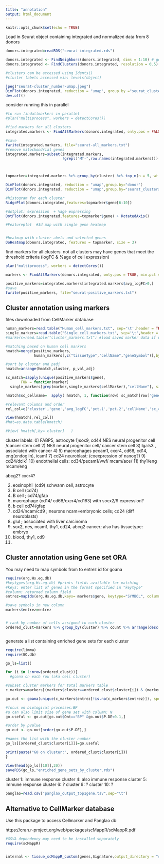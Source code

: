 ```yaml
---
title: "annotation"
output: html_document
---
```


```r
knitr::opts_chunk$set(echo = TRUE)
```


Load in Seurat object containing integrated and normalized data from 8 donors
```r
donors.integrated=readRDS("seurat-integrated.rds")
```


```r
donors.integrated <- FindNeighbors(donors.integrated, dims = 1:10) # generates KNN graph
donors.integrated <- FindClusters(donors.integrated, resolution = 0.5) #louvain

#clusters can be accessed using Idents()
#cluster labels accessed via: levels(object)
```


```r
jpeg("seurat-cluster_number-umap.jpeg")
DimPlot(donors.integrated, reduction = "umap", group.by ="seurat_clusters" )
dev.off()
```

consider running this in parallel
```r
#to run findallmarkers in parallel
#plan("multiprocess", workers = detectCores())

#find markers for all clusters
integrated.markers <- FindAllMarkers(donors.integrated, only.pos = FALSE, min.pct = 0.25, logfc.threshold = 0.25)

#save
fwrite(integrated.markers, file="seurat-all_markers.txt")
#remove mitochondrial genes
integrated.markers=subset(integrated.markers,
                          !grepl("MT-",row.names(integrated.markers)))



topmarker=integrated.markers %>% group_by(cluster) %>% top_n(n = 5, wt = avg_logFC)
```


```r
DimPlot(donors.integrated, reduction = "umap",group.by="donor")
DimPlot(donors.integrated, reduction = "umap",group.by="seurat_clusters")

#histogram for each cluster
RidgePlot(donors.integrated,features=topmarker$gene[6:10])

#dotplot: expression  + %age expressing 
DotPlot(donors.integrated,features=topmarker$gene) + RotatedAxis()

#Featureplot  #3d map with single gene heatmap


#heatmap with cluster abels and selected genes
DoHeatmap(donors.integrated, features = topmarker, size = 3)
```



find markers for all clusters. not all clusters may have genes that meet the threshold criteria (logFC & %age of cell expression)
```r
plan("multiprocess", workers = detectCores())

markers <- FindAllMarkers(donors.integrated, only.pos = TRUE, min.pct = 0.25, logfc.threshold = 0.58) #1.5fold

positive_markers=integrated.markers[integrated.markers$avg_logFC>0,]
#save
fwrite(positive_markers, file="seurat-positive_markers.txt")
```


## Cluster annotation using markers

files downloaded from CellMarker database
```r
human_markers=read.table("Human_cell_markers.txt", sep='\t',header = TRUE, stringsAsFactors = F)
single_markers=read.table("Single_cell_markers.txt", sep='\t',header = TRUE, stringsAsFactors = F)
#markers=read.table("cluster_markers.txt") #load saved marker data if needed
```


```r
#matching based on human cell markers
hmatch=merge(positive_markers,
             human_markers[,c("tissueType","cellName","geneSymbol")],by.x="gene",by.y="geneSymbol") 

#sort by cluster and padj
hmatch=arrange(hmatch,cluster, p_val_adj)

```



```r
sc_match=sapply(unique(positive_markers$gene),
       FUN = function(marker)
  single_markers[grep(marker,single_markers$cellMarker),"cellName"], simplify=T, USE.NAMES = T)

hmatch$sc_cellname=  apply( hmatch, 1, function(row) sc_match[row['gene']][1] )

#relevant columns and order
rel_col=c('cluster','gene','avg_logFC','pct.1','pct.2','cellName','sc_cellname')

View(hmatch[,rel_col])
#hdt=as.data.table(hmatch)

#View( hmatch[,by= cluster]   )

```


cluster labels:
0) FABP5; astrocyte
1)sox9, cd44 NES neural progenitor cell /cancer stem cell 
2) NES neural progenitor cell/ cancer stem cell
3) lgals3 , associated with cancer
4)
5) macrophages pecam1, cxcr4, cd68, cd14, eng(endoglin), icam1
7) cd24 neuroblast; (coexpression of nanog?)
9) cd24/dclk1
10) endothelial cells: cd34/pecam1/vwf/ mcam/ace/
11) thy1/eng mcam/eng




abcg2? cxcr4?


2) eosinophil
(cd9) schwann cell, astrocyte
3) B cell (cd74)
4) B cell ; cd74/gfap
5) macrophage (cd14/ cd68/cxcr4/cd163) with socx2/9 expression?
6) b cell cd74/gfap
7) cd24/ncam/cd9 ; neurons ncam=embryonic cells; cd24 (diff neuroblasts)
8) glul ; associated with liver carcinoma
9) sox2, nes, ncam1, thy1, cd24, abcg2 cancer; also has tissuetype: embryo
10) blood, thy1, cd9
11)



## Cluster annotation using Gene set ORA

You may need to map symbols from to entrez id for goana
```r
require(org.Hs.eg.db)
#keytypes(org.Hs.eg.db) #prints fields available for matching
#keys: enter list of genes in the format specified in "keytype"
#column: returned column field
entrez=mapIds(org.Hs.eg.db,keys= markers$gene, keytype="SYMBOL", column=("ENTREZID"))

#save symbols in new column
markers$entrez=entrez


# rank by number of cells assigned to each cluster
ordered_clust=markers %>% group_by(cluster) %>% count %>% arrange(desc(n))



```

generate a list containing enriched gene sets for each cluster
```r
require(limma)
require(GO.db)

go_ls=list()

for (i in 1:nrow(ordered_clust)){
  #goana on each row (aka cell cluster)

#subset cluster markers for total markers table  
c_markers=markers[(markers$cluster==ordered_clust$cluster[i]) & (markers$p_val_adj<=.05), ]

go.out <- goana(unique(c_markers$entrez[!is.na(c_markers$entrez)]), species="Hs",  universe=NULL)

#focus on biological processes:BP
#u can also limit size of gene set with column: N
go.useful <- go.out[go.out$Ont=="BP" &go.out$P.DE<0.1,]

#order by pvalue
go.out <- go.out[order(go.out$P.DE),] 

#names the list with the cluster number
go_ls[[ordered_clust$cluster[i]]]=go.useful

print(paste("GO on cluster:", ordered_clust$cluster[i]))
}

```

```r
View(head(go_ls[[10]],20))
saveRDS(go_ls,"enriched_gene_sets_by_cluster.rds")
```
cluster 1: immune response
cluster 4: also immune response
cluster 5: immune response
cluster 6: ?
cluster 9: ?
cluster 10: ?




```r
panglao=read.csv("panglao_output_top1gene.tsv",sep="\t")
```















## Alternative to CellMarker database
Use this package to access Cellmarker and Panglao db

https://cran.r-project.org/web/packages/scMappR/scMappR.pdf
```r
#GSVA dependency may need to be installed separately
require(scMappR)


internal <- tissue_scMappR_custom(genes,Signature,output_directory = "scMappR_Test_custom", toSave = TRUE)
```

